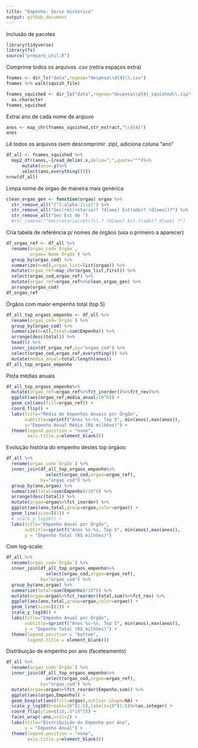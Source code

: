```yaml
---
title: "Empenho: Série Histórica"
output: github_document
---
```


Inclusão de pacotes

```r
library(tidyverse)
library(fs)
source("preparo_util.R")
```
Comprime todos os arquivos .csv (retira espaços extra)

```r
fnames <- dir_ls("data",regexp="despesa\\d{4}\\.csv")
fnames %>% walk(squish_file)
```

```r
fnames_squished <- dir_ls("data",regexp="despesa\\d{4}_squished\\.zip")%>%
  as.character
fnames_squished
```

Extrai ano de cada nome de arqiuvo

```r
anos <- map_chr(fnames_squished,str_extract,"\\d{4}")
anos
```

Lê todos os arquivos (sem descomprimir .zip), adiciona coluna "ano"

```r
df_all <- fnames_squished %>%
  map2_dfr(anos,~{read_delim(.x,delim=";",quote="^")%>%
      mutate(ano=.y)%>%
      select(ano,everything())})
nrow(df_all)
```

Limpa nome de orgao de maneira mais genérica

```r
clean_orgao_gen <- function(orgao) orgao %>%
  str_remove_all("[^[:alpha:]\\s]") %>%
  str_remove_all("Sec(ret|retaria)? ?d[aeo] Est(ado)? (d[aeo])?") %>%
  str_remove_all("Sec Est de ")
  #str_remove("^Sec(retaria|ret)?\\.? ?d[aeo] Est.?(ado)? d[aeo] ?")
```

Cria tabela de referência p/ nomes de órgãos (usa o primeiro a aparecer)

```r
df_orgao_ref <- df_all %>%
  rename(orgao_cod=`Órgão`,
         orgao=`Nome Órgão`) %>%
  group_by(orgao_cod) %>%
  summarize(n=n(),orgao_list=list(orgao)) %>%
  mutate(orgao_ref=map_chr(orgao_list,first)) %>%
  select(orgao_cod,orgao_ref) %>%
  mutate(orgao_ref=orgao_ref%>%clean_orgao_gen) %>%
  arrange(orgao_cod)
df_orgao_ref
```

Órgãos com maior empenho total (top 5)

```r
df_all_top_orgaos_empenho <- df_all %>%
  rename(orgao_cod=`Órgão`) %>%
  group_by(orgao_cod) %>%
  summarize(n=n(),total=sum(Empenho)) %>%
  arrange(desc(total)) %>%
  head(5) %>%
  inner_join(df_orgao_ref,by="orgao_cod") %>%
  select(orgao_cod,orgao_ref,everything()) %>%
  mutate(media_anual=total/length(anos))
df_all_top_orgaos_empenho
```

Plota médias anuais

```r
df_all_top_orgaos_empenho%>%
  mutate(orgao_ref=orgao_ref%>%fct_inorder()%>%fct_rev)%>%
  ggplot(aes(orgao_ref,media_anual/10^6)) +
  geom_col(aes(fill=orgao_ref)) +
  coord_flip() +
  labs(title="Média de Empenhos Anuais por Órgão",
       subtitle=sprintf("Anos %s-%s, Top 5", min(anos),max(anos)),
       y="Empenho Anual Médio (R$ milhões)") +
  theme(legend.position = "none",
        axis.title.y=element_blank())
```

Evolução história do empenho destes top órgãos:

```r
df_all %>%
  rename(orgao_cod=`Órgão`) %>%
  inner_join(df_all_top_orgaos_empenho%>%
               select(orgao_cod,orgao=orgao_ref),
             by="orgao_cod") %>%
  group_by(ano,orgao) %>%
  summarize(total=sum(Empenho)/10^6) %>%
  arrange(desc(total)) %>%
  mutate(orgao=orgao%>%fct_inorder) %>%
  ggplot(aes(ano,total,group=orgao,color=orgao)) +
  geom_line(size=I(1)) +
  # scale_y_log10() +
  labs(title="Empenho Anual por Órgão",
       subtitle=sprintf("Anos %s-%s, Top 5", min(anos),max(anos)),
       y = "Empenho Total (R$ milhões)")
```

Com log-scale:

```r
df_all %>%
  rename(orgao_cod=`Órgão`) %>%
  inner_join(df_all_top_orgaos_empenho%>%
               select(orgao_cod,orgao=orgao_ref),
             by="orgao_cod") %>%
  group_by(ano,orgao) %>%
  summarize(total=sum(Empenho)/10^6) %>%
  mutate(orgao=orgao%>%fct_reorder(total,sum)%>%fct_rev) %>%
  ggplot(aes(ano,total,group=orgao,color=orgao)) +
  geom_line(size=I(1)) +
  scale_y_log10() +
  labs(title="Empenho Anual por Órgão",
       subtitle=sprintf("Anos %s-%s, Top 5", min(anos),max(anos)),
       y = "Empenho Total (R$ milhões)") +
  theme(legend.position = "bottom",
        legend.title = element_blank())
```

Distribuição de empenho por ano (faceteamento)

```r
df_all %>%
  rename(orgao_cod=`Órgão`) %>%
  inner_join(df_all_top_orgaos_empenho%>%
               select(orgao_cod,orgao=orgao_ref),
             by="orgao_cod") %>%
  mutate(orgao=orgao%>%fct_reorder(Empenho,sum)) %>%
  ggplot(aes(orgao,Empenho)) +
  geom_boxplot(aes(fill=orgao),outlier.shape=NA) +
  scale_y_log10(breaks=10^(1:5),labels=10^(1:5)%>%as.integer) +
  coord_flip(ylim=c(10,.5*10^5)) +
  facet_wrap(~ano,ncol=2) +
  labs(title="Distribuição do Empenho por Ano",
       y = "Empenho Anual") +
  theme(legend.position = "none",
        axis.title.y=element_blank())
```

